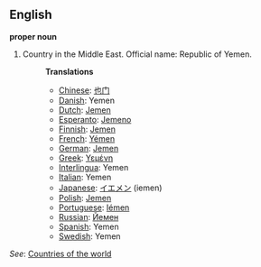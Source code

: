 ==English==

'''proper noun'''

# Country in the Middle East. Official name: Republic of Yemen.
#:'''Translations'''
#:*[[Chinese]]: [[也门]]
#:*[[Danish]]: Yemen
#:*[[Dutch]]: [[Jemen]]
#:*[[Esperanto]]: [[Jemeno]]
#:*[[Finnish]]: [[Jemen]]
#:*[[French]]: [[Yémen]]
#:*[[German]]: [[Jemen]]
#:*[[Greek]]: [[Υεμένη]]
#:*[[Interlingua]]: Yemen
#:*[[Italian]]: Yemen
#:*[[Japanese]]: [[イエメン]] (iemen)
#:*[[Polish]]: [[Jemen]]
#:*[[Portuguese]]: [[Iémen]]
#:*[[Russian]]: [[Йемен]]
#:*[[Spanish]]: Yemen
#:*[[Swedish]]: Yemen

''See'': [[Countries of the world]]